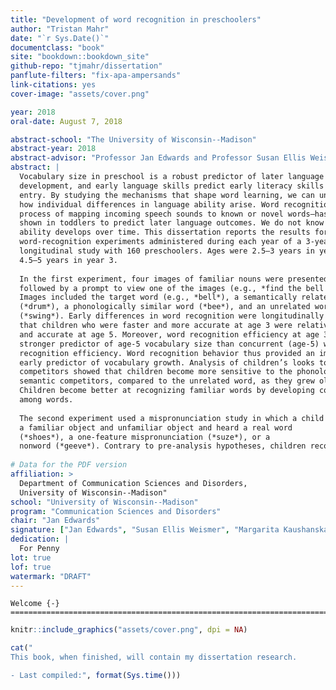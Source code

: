 ```yaml
--- 
title: "Development of word recognition in preschoolers"
author: "Tristan Mahr"
date: "`r Sys.Date()`"
documentclass: "book"
site: "bookdown::bookdown_site"
github-repo: "tjmahr/dissertation"
panflute-filters: "fix-apa-ampersands"
link-citations: yes
cover-image: "assets/cover.png"

year: 2018
oral-date: August 7, 2018

abstract-school: "The University of Wisconsin--Madison"
abstract-year: 2018
abstract-advisor: "Professor Jan Edwards and Professor Susan Ellis Weismer"
abstract: |
  Vocabulary size in preschool is a robust predictor of later language
  development, and early language skills predict early literacy skills at school
  entry. By studying the mechanisms that shape word learning, we can understand
  how individual differences in language ability arise. Word recognition—the
  process of mapping incoming speech sounds to known or novel words—has been
  shown in toddlers to predict later language outcomes. We do not know how this
  ability develops over time. This dissertation reports the results for two
  word-recognition experiments administered during each year of a 3-year
  longitudinal study with 160 preschoolers. Ages were 2.5–3 years in year 1 and
  4.5–5 years in year 3.
    
  In the first experiment, four images of familiar nouns were presented onscreen
  followed by a prompt to view one of the images (e.g., *find the bell!*).
  Images included the target word (e.g., *bell*), a semantically related word
  (*drum*), a phonologically similar word (*bee*), and an unrelated word
  (*swing*). Early differences in word recognition were longitudinally stable so
  that children who were faster and more accurate at age 3 were relatively fast
  and accurate at age 5. Moreover, word recognition efficiency at age 3 was a
  stronger predictor of age-5 vocabulary size than concurrent (age-5) word
  recognition efficiency. Word recognition behavior thus provided an important
  early predictor of vocabulary growth. Analysis of children’s looks to the
  competitors showed that children become more sensitive to the phonological and
  semantic competitors, compared to the unrelated word, as they grew older.
  Children become better at recognizing familiar words by developing connections
  among words.
  
  The second experiment used a mispronunciation study in which a child saw
  a familiar object and unfamiliar object and heard a real word
  (*shoes*), a one-feature mispronunciation (*suze*), or a
  nonword (*geeve*). Contrary to pre-analysis hypotheses, children recognized real words and fast-selected novel-object referents for nonwords equally well and even performed better in the nonword condition. Children became more likely to associate the familiar object with the mispronunciations as they grew older. At age 5, children showed better retention for novel objects labeled during with nonwords than with mispronunciations.
  
# Data for the PDF version
affiliation: > 
  Department of Communication Sciences and Disorders, 
  University of Wisconsin--Madison"
school: "University of Wisconsin--Madison"
program: "Communication Sciences and Disorders"
chair: "Jan Edwards"
signature: ["Jan Edwards", "Susan Ellis Weismer", "Margarita Kaushanskaya", "Jenny Saffran", "David Kaplan", "Bob McMurray"]
dedication: |
  For Penny
lot: true
lof: true
watermark: "DRAFT"
---
```


\frontmatter

```block
Welcome {-}
========================================================================

```

```r
knitr::include_graphics("assets/cover.png", dpi = NA)
```

```r
cat("
This book, when finished, will contain my dissertation research. 

- Last compiled:", format(Sys.time()))
```
